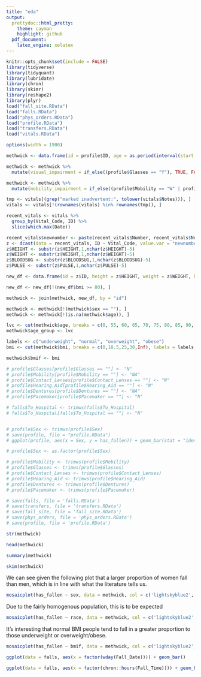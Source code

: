 ```yaml
---
title: "eda"
output:
  prettydoc::html_pretty:
    theme: cayman
    highlight: github
  pdf_document:
    latex_engine: xelatex
---
```


```r
knitr::opts_chunk$set(include = FALSE)
library(tidyverse)
library(tidyquant)
library(lubridate)
library(chron)
library(skimr)
library(reshape2)
library(plyr)
load("fall_site.RData")
load("falls.RData")
load("phys_orders.RData")
load("profile.RData")
load("transfers.RData")
load("vitals.RData")
```

```r
options(width = 1900)
```

```r
methwick <- data.frame(id = profile$ID, age = as.period(interval(start = profile$Birthdate, end = Sys.Date()))$year, sex = profile$Sex, race = profile$Race, pacemaker = profile$Pacemaker, has_fallen = profile$has_fallen)

methwick <- methwick %>%
  mutate(visual_impairment = if_else((profile$Glasses == "Y"), TRUE, FALSE, NA))

methwick <- methwick %>%
  mutate(mobility_impairment = if_else((profile$Mobility == "W" | profile$Mobility == "C"), TRUE, FALSE, NA))

tmp <- vitals[(grep("marked inadvertent:", tolower(vitals$Notes))), ]
vitals <- vitals[!(rownames(vitals) %in% rownames(tmp)), ]

recent_vitals <- vitals %>%
  group_by(Vital_Code, ID) %>%
  slice(which.max(Date))

recent_vitals$newnumber <- paste(recent_vitals$Number, recent_vitals$Number2, sep = " | ")
z <- dcast(data = recent_vitals, ID ~ Vital_Code, value.var = "newnumber", margins = FALSE)
z$HEIGHT <- substr(z$HEIGHT,1,nchar(z$HEIGHT)-5)
z$WEIGHT <- substr(z$WEIGHT,1,nchar(z$WEIGHT)-5)
z$BLOODSUG <- substr(z$BLOODSUG,1,nchar(z$BLOODSUG)-5)
z$PULSE <- substr(z$PULSE,1,nchar(z$PULSE)-5)

new_df <- data.frame(id = z$ID, height = z$HEIGHT, weight = z$WEIGHT, bloodsugar = z$BLOODSUG, pulse = z$PULSE, bp = z$BP, bmi = ((as.numeric(z$WEIGHT) * 703)/as.numeric(z$HEIGHT)^2))

new_df <- new_df[!(new_df$bmi >= 80), ]

methwick <- join(methwick, new_df, by = "id")

methwick <- methwick[!(methwick$sex == ""), ]
methwick <- methwick[!(is.na(methwick$age)), ]

lvc <- cut(methwick$age, breaks = c(0, 55, 60, 65, 70, 75, 80, 85, 90, 95, 100, 105, Inf))
methwick$age_group <- lvc

labels <- c("underweight", "normal", "overweight", "obese")
bmi <- cut(methwick$bmi, breaks = c(0,18.5,25,30,Inf), labels = labels, ordered_result = TRUE)

methwick$bmif <- bmi
```


```r
# profile$Glasses[profile$Glasses == ""] <- "N"
# profile$Mobility[profile$Mobility == ""] <- "NA"
# profile$Contact_Lenses[profile$Contact_Lenses == ""] <- "N"
# profile$Hearing_Aid[profile$Hearing_Aid == ""] <- "N"
# profile$Dentures[profile$Dentures == ""] <- "NA"
# profile$Pacemaker[profile$Pacemaker == ""] <- "N"

# falls$To_Hospital <- trimws(falls$To_Hospital)
# falls$To_Hospital[falls$To_Hospital == ""] <- "N"


# profile$Sex <- trimws(profile$Sex)
# save(profile, file = "profile.RData")
# ggplot(profile, aes(x = Sex, y = has_fallen)) + geom_bar(stat = "identity")

# profile$Sex <- as.factor(profile$Sex)

```


```r

# profile$Mobility <- trimws(profile$Mobility)
# profile$Glasses <- trimws(profile$Glasses)
# profile$Contact_Lenses <- trimws(profile$Contact_Lenses)
# profile$Hearing_Aid <- trimws(profile$Hearing_Aid)
# profile$Dentures <- trimws(profile$Dentures)
# profile$Pacemaker <- trimws(profile$Pacemaker)

# save(falls, file = 'falls.RData')
# save(transfers, file = 'transfers.RData')
# save(fall_site, file = 'fall_site.RData')
# save(phys_orders, file = 'phys_orders.RData')
# save(profile, file = 'profile.RData')
```

```r
str(methwick)
```

```r
head(methwick)
```

```r
summary(methwick)
```


```r
skim(methwick)
```


We can see given the following plot that a larger proportion of women fall than men, which is in line with what the literature tells us.
```r
mosaicplot(has_fallen ~ sex, data = methwick, col = c('lightskyblue2', 'tomato'))
```

Due to the fairly homogenous population, this is to be expected
```r
mosaicplot(has_fallen ~ race, data = methwick, col = c('lightskyblue2', 'tomato'))
```

It's interesting that normal BMI people tend to fall in a greater proportion to those underweight or overweight/obese.
```r
mosaicplot(has_fallen ~ bmif, data = methwick, col = c('lightskyblue2', 'tomato'))
```


```r
ggplot(data = falls, aes(x = factor(wday(Fall_Date)))) + geom_bar()
```

```r
ggplot(data = falls, aes(x = factor(chron::hours(Fall_Time)))) + geom_bar()
```

